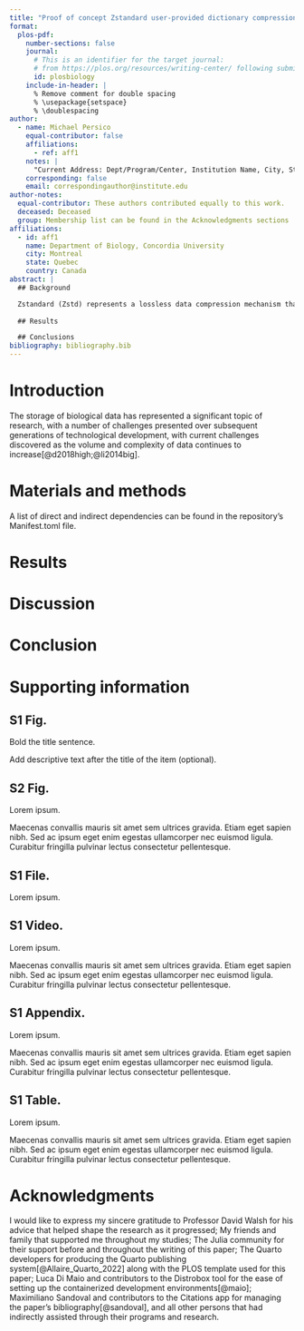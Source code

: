 ```yaml
---
title: "Proof of concept Zstandard user-provided dictionary compression for FASTA files"
format:
  plos-pdf:
    number-sections: false
    journal:
      # This is an identifier for the target journal: 
      # from https://plos.org/resources/writing-center/ following submission guidelines link, the identifier is the part of the URL after https://journals.plos.org/<id>/s/submission-guidelines
      id: plosbiology
    include-in-header: |
      % Remove comment for double spacing
      % \usepackage{setspace} 
      % \doublespacing
author:
  - name: Michael Persico
    equal-contributor: false
    affiliations:
      - ref: aff1
    notes: |
      "Current Address: Dept/Program/Center, Institution Name, City, State, Country"
    corresponding: false
    email: correspondingauthor@institute.edu
author-notes:
  equal-contributor: These authors contributed equally to this work.
  deceased: Deceased
  group: Membership list can be found in the Acknowledgments sections
affiliations:
  - id: aff1
    name: Department of Biology, Concordia University
    city: Montreal
    state: Quebec
    country: Canada
abstract: |
  ## Background

  Zstandard (Zstd) represents a lossless data compression mechanism that is highly configurable and is aimed at coupling high compression ratios with fast compression/decompression performance. Previous studies have paired specific Zstd configurations with various file formats in bioinformatics to reduce total data volume. This paper presents a "training mode" pipeline, written in the Julia programming language, wherein a custom compression dictionary is generated from a sample FASTA set in order to explore further compression improvements and compare them to the compression performance of Xz, Zlib, Bzip2, and Lz4 compressors.
  
  ## Results

  ## Conclusions
bibliography: bibliography.bib 
---
```


# Introduction

The storage of biological data has represented a significant topic of research, with a number of challenges presented over subsequent generations of technological development, with current challenges discovered as the volume and complexity of data continues to increase[@d2018high;@li2014big].

# Materials and methods 

A list of direct and indirect dependencies can be found in the repository's Manifest.toml file.

# Results

# Discussion

# Conclusion

# Supporting information 

::: {.supp}
## S1 Fig. {#s1-fig}

Bold the title sentence.

Add descriptive text after the title of the item (optional).
:::

::: {.supp}
## S2 Fig. {#s2-fig}

Lorem ipsum.

Maecenas convallis mauris sit amet sem ultrices gravida. Etiam eget sapien nibh. Sed ac ipsum eget enim egestas ullamcorper nec euismod ligula. Curabitur fringilla pulvinar lectus consectetur pellentesque.
:::


::: {.supp}
## S1 File. {#s1-file}

Lorem ipsum.

:::

::: {.supp}

## S1 Video. {#s1-video}

Lorem ipsum.

Maecenas convallis mauris sit amet sem ultrices gravida. Etiam eget sapien nibh. Sed ac ipsum eget enim egestas ullamcorper nec euismod ligula. Curabitur fringilla pulvinar lectus consectetur pellentesque.
:::

::: {.supp}
## S1 Appendix. {#s1-appendix}

Lorem ipsum.

Maecenas convallis mauris sit amet sem ultrices gravida. Etiam eget sapien nibh. Sed ac ipsum eget enim egestas ullamcorper nec euismod ligula. Curabitur fringilla pulvinar lectus consectetur pellentesque.
:::

::: {.supp}
## S1 Table. {#s1-table}

Lorem ipsum.

Maecenas convallis mauris sit amet sem ultrices gravida. Etiam eget sapien nibh. Sed ac ipsum eget enim egestas ullamcorper nec euismod ligula. Curabitur fringilla pulvinar lectus consectetur pellentesque.
:::

# Acknowledgments

I would like to express my sincere gratitude to Professor David Walsh for his advice that helped shape the research as it progressed; My friends and family that supported me throughout my studies; The Julia community for their support before and throughout the writing of this paper; The Quarto developers for producing the Quarto publishing system[@Allaire_Quarto_2022] along with the PLOS template used for this paper; Luca Di Maio and contributors to the Distrobox tool for the ease of setting up the containerized development environments[@maio]; Maximiliano Sandoval and contributors to the Citations app for managing the paper's bibliography[@sandoval], and all other persons that had indirectly assisted through their programs and research.
